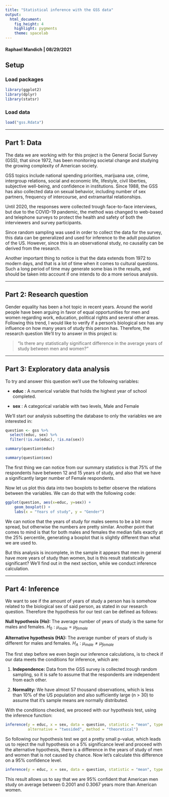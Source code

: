 ```yaml
---
title: "Statistical inference with the GSS data"
output: 
  html_document: 
    fig_height: 4
    highlight: pygments
    theme: spacelab
---
```

#### Raphael Mandich | 08/29/2021
## Setup

### Load packages

```r
library(ggplot2)
library(dplyr)
library(statsr)
```

### Load data

```r
load("gss.Rdata")
```



* * *

## Part 1: Data

The data we are working with for this project is the General Social Survey (GSS), that since 1972, has been monitoring societal change and studying the growing complexity of American society.

GSS topics include national spending priorities, marijuana use, crime, intergroup relations, social and economic life, lifestyle, civil liberties, subjective well-being, and confidence in institutions. Since 1988, the GSS has also collected data on sexual behavior, including number of sex partners, frequency of intercourse, and extramarital relationships.

Until 2020, the responses were collected trough face-to-face interviews, but due to the COVID-19 pandemic, the method was changed to web-based and telephone surveys to protect the health and safety of both the interviewers and survey participants.

Since random sampling was used in order to collect the data for the survey, this data can be generalized and used for inference to the adult population of the US. However, since this is an observational study, no causality can be derived from the research.

Another important thing to notice is that the data extends from 1972 to modern days, and that is a lot of time when it comes to cultural questions. Such a long period of time may generate some bias in the results, and should be taken into account if one intends to do a more serious analysis.


* * *

## Part 2: Research question

Gender equality has been a hot topic in recent years. Around the world people have been arguing in favor of equal opportunities for men and women regarding work, education, political rights and several other areas. Following this trend, I would like to verify if a person's biological sex has any influence on how many years of study this person has. Therefore, the research question We'll try to answer in this project is: 

> "Is there any statistically significant difference in the average years of study between men and women?"



* * *

## Part 3: Exploratory data analysis

To try and answer this question we'll use the following variables:

* __educ__ : A numerical variable that holds the highest year of school completed.

* __sex__ : A categorical variable with two levels, Male and Female

We'll start our analysis subsetting the database to only the variables we are interested in:

```r
question <- gss %>%
  select(educ, sex) %>%
  filter(!is.na(educ), !is.na(sex))

summary(question$educ)

summary(question$sex)

```
The first thing we can notice from our summary statistics is that 75% of the respondents have between 12 and 15 years of study, and also that we have a significantly larger number of Female respondents.

Now let us plot this data into two boxplots to better observe the relations between the variables. We can do that with the following code:

```r
ggplot(question, aes(x=educ, y=sex)) + 
    geom_boxplot() +
    labs(x = "Years of study", y = "Gender")
```


We can notice that the years of study for males seems to be a bit more spread, but otherwise the numbers are pretty similar. Another point that comes to mind is that for both males and females the median falls exactly at the 25% percentile, generating a boxplot that is slightly different than what we are used to.

But this analysis is incomplete, in the sample it appears that men in general have more years of study than women, but is this result statistically significant? We'll find out in the next section, while we conduct inference calculation.

* * *

## Part 4: Inference

We want to see if the amount of years of study a person has is somehow related to the biological sex of said person, as stated in our research question. Therefore the hypothesis for our test can be defined as follows:

**Null hypothesis (Ho):** The average number of years of study is the same for males and females. $H_0: \mu_{male} = \mu_{female}$

**Alternative hypothesis (HA):** The average number of years of study is different for males and females. $H_A: \mu_{male} \ne \mu_{female}$


The first step before we even begin our inference calculations, is to check if our data meets the conditions for inference, which are:

1. **Independence:** Data from the GSS survey is collected trough random sampling, so it is safe to assume that the respondents are independent from each other. 

2. **Normality:** We have almost 57 thousand observations, which is less than 10% of the US population and also sufficiently large (n > 30) to assume that it's sample means are normally distributed.

With the conditions checked, we proceed with our hypothesis test, using the inference function:

```r
inference(y = educ, x = sex, data = question, statistic = "mean", type = "ht", null = 0, 
          alternative = "twosided", method = "theoretical")
```

So following our hypothesis test we got a pretty small p-value, which leads us to reject the null hypothesis on a 5% significance level and proceed with the alternative hypothesis, there is a difference in the years of study of men and women that is not caused by chance. Now let's calculate this difference on a 95% confidence level.


```r
inference(y = educ, x = sex, data = question, statistic = "mean", type = "ci", method = "theoretical")

```

This result allows us to say that we are 95% confident that American men study on average between 0.2001 and 0.3067 years more than American women.